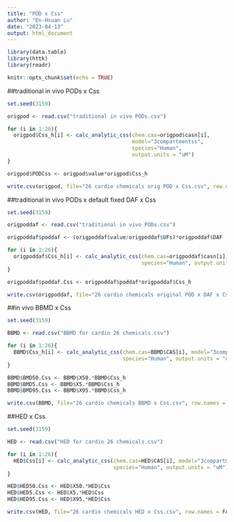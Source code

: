 ```yaml
---
title: "POD x Css"
author: "En-Hsuan Lu"
date: "2023-04-13"
output: html_document
---
```


```r
library(data.table)
library(httk)
library(readr)

knitr::opts_chunk$set(echo = TRUE)
```

##traditional in vivo PODs x Css

```r
set.seed(3159)

origpod <- read.csv("traditional in vivo PODs.csv")

for (i in 1:26){
  origpod$Css_h[i] <- calc_analytic_css(chem.cas=origpod$casn[i],
                                        model="3compartmentss",
                                        species="Human",
                                        output.units = "uM")
}

origpod$PODCss <- origpod$value*origpod$Css_h

write.csv(origpod, file="26 cardio chemicals orig POD x Css.csv", row.names = FALSE)
```

##traditional in vivo PODs x default fixed DAF x Css

```r
set.seed(3159)

origpoddaf <- read.csv("traditional in vivo PODs.csv")

origpoddaf$poddaf <- (origpoddaf$value/origpoddaf$UFs)*origpoddaf$DAF

for (i in 1:26){
  origpoddaf$Css_h[i] <- calc_analytic_css(chem.cas=origpoddaf$casn[i], model="3compartmentss",
                                           species="Human", output.units = "uM")
}

origpoddaf$poddaf.Css <- origpoddaf$poddaf*origpoddaf$Css_h

write.csv(origpoddaf, file="26 cardio chemicals original POD x DAF x Css.csv", row.names = FALSE)
```

##in vivo BBMD x Css

```r
set.seed(3159)

BBMD <- read.csv("BBMD for cardio 26 chemicals.csv")

for (i in 1:26){
  BBMD$Css_h[i] <- calc_analytic_css(chem.cas=BBMD$CAS[i], model="3compartmentss",
                                     species="Human", output.units = "uM")
}

BBMD$BMD50.Css <- BBMD$X50.*BBMD$Css_h
BBMD$BMD5.Css <- BBMD$X5.*BBMD$Css_h
BBMD$BMD95.Css <- BBMD$X95.*BBMD$Css_h

write.csv(BBMD, file="26 cardio chemicals BBMD x Css.csv", row.names = FALSE)
```

##HED x Css

```r
set.seed(3159)

HED <- read.csv("HED for cardio 26 chemicals.csv")

for (i in 1:26){
  HED$Css[i] <- calc_analytic_css(chem.cas=HED$CAS[i], model="3compartmentss",
                                  species="Human", output.units = "uM")
}

HED$HED50.Css <- HED$X50.*HED$Css
HED$HED5.Css <- HED$X5.*HED$Css
HED$HED95.Css <- HED$X95.*HED$Css

write.csv(HED, file="26 cardio chemicals HED x Css.csv", row.names = FALSE)
```
